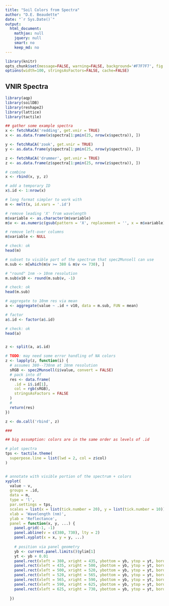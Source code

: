 ```yaml
---
title: "Soil Colors from Spectra"
author: "D.E. Beaudette"
date: "`r Sys.Date()`"
output:
  html_document:
    mathjax: null
    jquery: null
    smart: no
    keep_md: no
---
```


```r
library(knitr)
opts_chunk$set(message=FALSE, warning=FALSE, background='#F7F7F7', fig.retina=2, fig.align = 'center', dev='png', tidy=FALSE, verbose=FALSE, cache = FALSE)
options(width=100, stringsAsFactors=FALSE, cache=FALSE)
```


## VNIR Spectra
```r
library(aqp)
library(soilDB)
library(reshape2)
library(lattice)
library(tactile)

## gather some example spectra
x <- fetchRaCA('redding', get.vnir = TRUE)
x <- as.data.frame(x$spectra[1:pmin(25, nrow(x$spectra)), ])

y <- fetchRaCA('zook', get.vnir = TRUE)
y <- as.data.frame(y$spectra[1:pmin(25, nrow(y$spectra)), ])

z <- fetchRaCA('drummer', get.vnir = TRUE)
z <- as.data.frame(z$spectra[1:pmin(25, nrow(z$spectra)), ])

# combine
x <- rbind(x, y, z)

# add a temporary ID
x$.id <- 1:nrow(x)

# long format simpler to work with
m <- melt(x, id.vars = '.id')

# remove leading 'X' from wavelength
m$variable <- as.character(m$variable)
m$v <- as.numeric(gsub(pattern = 'X', replacement = '', x = m$variable))

# remove left-over columns
m$variable <- NULL

# check: ok
head(m)

# subset to visible part of the spectrum that spec2Munsell can use
m.sub <- m[which(m$v >= 380 & m$v <= 730), ]

# "round" 1nm -> 10nm resolution
m.sub$v10 <- round(m.sub$v, -1)

# check: ok
head(m.sub)

# aggregate to 10nm res via mean
a <- aggregate(value ~ .id + v10, data = m.sub, FUN = mean)

# factor
a$.id <- factor(a$.id)

# check: ok
head(a)


z <- split(a, a$.id)

# TODO: may need some error handling of NA colors
z <- lapply(z, function(i) {
  # assumes 380--730nm at 10nm resolution
  sRGB <- spec2Munsell(i$value, convert = FALSE)
  # pack into df
  res <- data.frame(
    .id = i$.id[1],
    col = rgb(sRGB),
    stringsAsFactors = FALSE
  )
  #
  return(res)
})

z <- do.call('rbind', z)

###

## big assumption: colors are in the same order as levels of .id

# plot spectra
tps <- tactile.theme(
  superpose.line = list(lwd = 2, col = z$col)
)


# annotate with visible portion of the spectrum + colors
xyplot(
  value ~ v, 
  groups = .id, 
  data = m, 
  type = 'l', 
  par.settings = tps, 
  scales = list(x = list(tick.number = 20), y = list(tick.number = 10)), 
  xlab = 'Wavelength (nm)', 
  ylab = 'Reflectance', 
  panel = function(x, y, ...) {
    panel.grid(-1, -1)
    panel.abline(v = c(380, 730), lty = 2)
    panel.xyplot(x = x, y = y, ...)
    
    # position via panel geometry
    yb <- current.panel.limits()$ylim[1]
    yt <- yb + 0.01
    panel.rect(xleft = 380, xright = 435, ybottom = yb, ytop = yt, border = 'violet', col = 'violet')
    panel.rect(xleft = 435, xright = 500, ybottom = yb, ytop = yt, border = 'blue', col = 'blue')
    panel.rect(xleft = 500, xright = 520, ybottom = yb, ytop = yt, border = 'cyan', col = 'cyan')
    panel.rect(xleft = 520, xright = 565, ybottom = yb, ytop = yt, border = 'green', col = 'green')
    panel.rect(xleft = 565, xright = 590, ybottom = yb, ytop = yt, border = 'yellow', col = 'yellow')
    panel.rect(xleft = 590, xright = 625, ybottom = yb, ytop = yt, border = 'orange', col = 'orange')
    panel.rect(xleft = 625, xright = 730, ybottom = yb, ytop = yt, border = 'red', col = 'red')
    
  })

```

